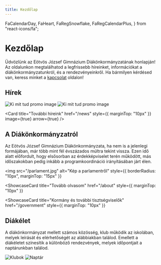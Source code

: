 ```yaml
---
title: Kezdőlap
---
```


  FaCalendarDay,
  FaHeart,
  FaRegSnowflake,
  FaRegCalendarPlus,
} from "react-icons/fa";

# Kezdőlap

Üdvözlünk az Eötvös József Gimnázium Diákönkormányzatának honlapján! Az oldalunkon megtalálhatod a legfrissebb híreinket, információkat a diákönkormányzatunkról, és a rendezvényeinkről. Ha bármilyen kérdésed van, keress minket a [kapcsolat](/contact) oldalon!

## Hírek

<Cards>
  <ShowcaseCard title="KiMitTud?" href="/news/kmt">
    <img
      src="/kmt.png"
      alt="Ki mit tud promo image"
      style={{ aspectRatio: 12 / 7, objectFit: "cover" }}
    ></img>
  </ShowcaseCard>
  <ShowcaseCard
    title="Pulóver rendelés"
    href="https://pullowear.hu/termekkategoria/ejg/"
  >
    <img
      src="/pulcsi.jpg"
      alt="Ki mit tud promo image"
      style={{ aspectRatio: 12 / 7, objectFit: "cover" }}
    ></img>
  </ShowcaseCard>
</Cards>

<Card
  title="További híreink"
  href="/news"
  style={{ marginTop: "10px" }}
  image={true}
  arrow={true}
/>

## A Diákönkormányzatról

Az Eötvös József Gimnázium Diákönkormányzata, ha nem is a jelenlegi formájában, már több mint fél évszázados múltra tekint vissza. Ezen idő alatt előfordult, hogy elsősorban az érdekképviselet terén működött, más időszakokban pedig inkább a programkoordináció irányításában járt élen.

<img
  src="/parlament.jpg"
  alt="Kép a parlamentről"
  style={{ borderRadius: "10px", marginTop: "15px" }}
></img>

<ShowcaseCard
  title="Tovább olvasom"
  href="/about"
  style={{ marginTop: "10px" }}
></ShowcaseCard>
<ShowcaseCard
  title="Kormány és további tisztségviselők"
  href="/government"
  style={{ marginTop: "10px" }}
></ShowcaseCard>

## Diákélet

A diákönkormányzat mellett számos közösség, klub működik az iskolában, melyek leírását és elérhetőségét az alábbiakban találod. Emellett a diákéletet színesítik a különböző rendezvények, melyek időpontjait a naptárunkban találod.

<Cards>
  <ShowcaseCard title="Klubok" href="/clubs">
    <img
      src="/klubexpo.png"
      alt="Klubok"
      style={{ aspectRatio: 12 / 7, objectFit: "cover" }}
    ></img>
  </ShowcaseCard>
  <ShowcaseCard title="Naptár" href="/calendar">
    <img
      src="/calendar.jpg"
      alt="Naptár"
      style={{ aspectRatio: 12 / 7, objectFit: "cover" }}
    ></img>
  </ShowcaseCard>
</Cards>
